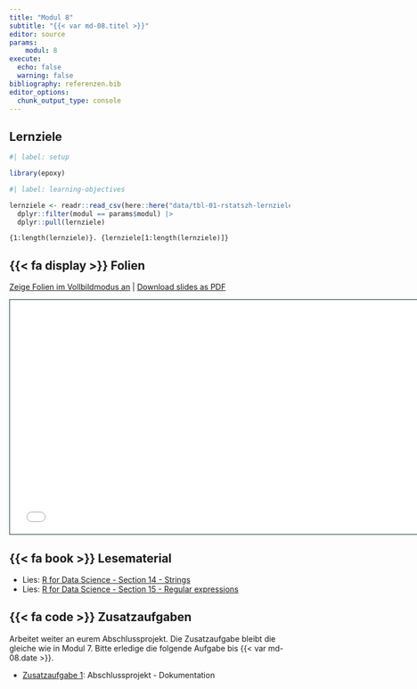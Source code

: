 ```yaml
---
title: "Modul 8"
subtitle: "{{< var md-08.titel >}}"
editor: source
params:
    modul: 8
execute: 
  echo: false
  warning: false
bibliography: referenzen.bib
editor_options: 
  chunk_output_type: console
---
```


## Lernziele

```r
#| label: setup

library(epoxy)
```

```r
#| label: learning-objectives

lernziele <- readr::read_csv(here::here("data/tbl-01-rstatszh-lernziele.csv")) |> 
  dplyr::filter(modul == params$modul) |>
  dplyr::pull(lernziele)

```

```epoxy
{1:length(lernziele)}. {lernziele[1:length(lernziele)]}
```

## {{< fa display >}} Folien

[Zeige Folien im Vollbildmodus an](../folien/md-08-text-daten.html) | [Download slides as PDF](https://github.com/rstatszh-k009/website/raw/main/folien/md-08-text-daten.pdf)

```{=html}
<iframe class="slide-deck" src="../folien/md-08-text-daten.html" height="420" width="747" style="border: 1px solid #123233;"></iframe>
```

## {{< fa book >}} Lesematerial

- Lies: [R for Data Science - Section 14 - Strings](https://r4ds.hadley.nz/strings)
- Lies: [R for Data Science - Section 15 - Regular expressions](https://r4ds.hadley.nz/regexps)

## {{< fa code >}} Zusatzaufgaben

Arbeitet weiter an eurem Abschlussprojekt. Die Zusatzaufgabe bleibt die gleiche wie in Modul 7. Bitte erledige die folgende Aufgabe bis {{< var md-08.date >}}.

- [Zusatzaufgabe 1](../zusatzaufgaben/md-07/za-07-01-abschlussprojekt.qmd): Abschlussprojekt - Dokumentation 
